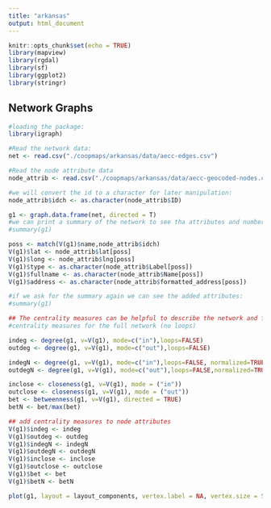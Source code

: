 ```yaml
---
title: "arkansas"
output: html_document
---
```


```r
knitr::opts_chunk$set(echo = TRUE)
library(mapview)
library(rgdal)
library(sf)
library(ggplot2)
library(stringr)
```

## Network Graphs
```r
#loading the package:
library(igraph)

#Read the network data:
net <- read.csv("./coopmaps/arkansas/data/aecc-edges.csv")

#Read the node attribute data
node_attrib <- read.csv("./coopmaps/arkansas/data/aecc-geocoded-nodes.csv")

#we will convert the id to a character for later manipulation:
node_attrib$idch <- as.character(node_attrib$ID)
```

```r
g1 <- graph.data.frame(net, directed = T)
#we can print a summary of the network to see tha attributes and number of edges and nodes:
#summary(g1)

poss <- match(V(g1)$name,node_attrib$idch)
V(g1)$lat <- node_attrib$lat[poss]
V(g1)$long <- node_attrib$lng[poss]
V(g1)$type <- as.character(node_attrib$Label[poss])
V(g1)$fullname <- as.character(node_attrib$Name[poss])
V(g1)$address <- as.character(node_attrib$formatted_address[poss])

#if we ask for the summary again we can see the added attributes:
#summary(g1)
```
```r
## The centrality measures can be helpful to describe the network and find nodes that could be interesting.  Here we compute some centrality measures and we add it to the network:
#centrality measures for the full network (no loops)

indeg <- degree(g1, v=V(g1), mode=c("in"),loops=FALSE)
outdeg <- degree(g1, v=V(g1), mode=c("out"),loops=FALSE)

indegN <- degree(g1, v=V(g1), mode=c("in"),loops=FALSE, normalized=TRUE)
outdegN <- degree(g1, v=V(g1), mode=c("out"),loops=FALSE,normalized=TRUE)

inclose <- closeness(g1, v=V(g1), mode = ("in"))
outclose <- closeness(g1, v=V(g1), mode = ("out"))
bet <- betweenness(g1, v=V(g1), directed = TRUE)
betN <- bet/max(bet)

## add centrality measures to node attributes
V(g1)$indeg <- indeg
V(g1)$outdeg <- outdeg
V(g1)$indegN <- indegN
V(g1)$outdegN <- outdegN
V(g1)$inclose <- inclose
V(g1)$outclose <- outclose
V(g1)$bet <- bet
V(g1)$betN <- betN

```
```r
plot(g1, layout = layout_components, vertex.label = NA, vertex.size = 5, edge.arrow.size = .4)
```



```r

```

